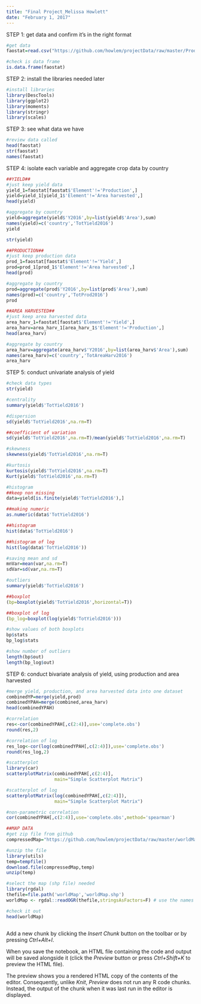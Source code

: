 ```yaml
---
title: "Final Project_Melissa Howlett"
date: "February 1, 2017"
---
```


STEP 1: get data and confirm it's in the right format

```r

#get data
faostat=read.csv("https://github.com/howlem/projectData/raw/master/Production_Crops_E_All_Data.csv",stringsAsFactors = F)

#check is data frame
is.data.frame(faostat)

```

STEP 2: install the libraries needed later

```r
#install libraries
library(DescTools)
library(ggplot2)
library(moments)
library(stringr)
library(scales)

```

STEP 3: see what data we have

```r
#review data called
head(faostat)
str(faostat)
names(faostat)
```

STEP 4: isolate each variable and aggregate crop data by country

```r
##YIELD##
#just keep yield data
yield_1=faostat[faostat$'Element'!='Production',]
yield=yield_1[yield_1$'Element'!='Area harvested',]
head(yield)

#aggregate by country
yield=aggregate(yield$'Y2016',by=list(yield$'Area'),sum)
names(yield)=c('country','TotYield2016')
yield

str(yield)

##PRODUCTION##
#just keep production data
prod_1=faostat[faostat$'Element'!='Yield',]
prod=prod_1[prod_1$'Element'!='Area harvested',]
head(prod)

#aggregate by country
prod=aggregate(prod$'Y2016',by=list(prod$'Area'),sum)
names(prod)=c('country','TotProd2016')
prod

##AREA HARVESTED##
#just keep area harvested data
area_harv_1=faostat[faostat$'Element'!='Yield',]
area_harv=area_harv_1[area_harv_1$'Element'!='Production',]
head(area_harv)

#aggregate by country
area_harv=aggregate(area_harv$'Y2016',by=list(area_harv$'Area'),sum)
names(area_harv)=c('country','TotAreaHarv2016')
area_harv
```

STEP 5: conduct univariate analysis of yield

```r

#check data types
str(yield)

#centrality
summary(yield$'TotYield2016')

#dispersion
sd(yield$'TotYield2016',na.rm=T)

##coefficient of variation
sd(yield$'TotYield2016',na.rm=T)/mean(yield$'TotYield2016',na.rm=T)

#skewness
skewness(yield$'TotYield2016',na.rm=T)

#kurtosis
kurtosis(yield$'TotYield2016',na.rm=T)
Kurt(yield$'TotYield2016',na.rm=T)

#histogram
##keep non missing
data=yield[is.finite(yield$'TotYield2016'),]

##making numeric
as.numeric(data$'TotYield2016')

##histogram
hist(data$'TotYield2016')

##histogram of log
hist(log(data$'TotYield2016'))

#saving mean and sd
mnVar=mean(var,na.rm=T)
sdVar=sd(var,na.rm=T)

#outliers
summary(yield$'TotYield2016')

##boxplot
(bp=boxplot(yield$'TotYield2016',horizontal=T))

##boxplot of log
(bp_log=boxplot(log(yield$'TotYield2016')))

#show values of both boxplots
bp$stats
bp_log$stats

#show number of outliers
length(bp$out)
length(bp_log$out)

```

STEP 6: conduct bivariate analysis of yield, using production and area harvested

```r

#merge yield, production, and area harvested data into one dataset
combinedYP=merge(yield,prod)
combinedYPAH=merge(combined,area_harv)
head(combinedYPAH)

#correlation
res<-cor(combinedYPAH[,c(2:4)],use='complete.obs')
round(res,2)

#correlation of log
res_log<-cor(log(combinedYPAH[,c(2:4)]),use='complete.obs')
round(res_log,2)

#scatterplot
library(car)
scatterplotMatrix(combinedYPAH[,c(2:4)],
                  main="Simple Scatterplot Matrix")

#scatterplot of log
scatterplotMatrix(log(combinedYPAH[,c(2:4)]),
                  main="Simple Scatterplot Matrix")

#non-parametric correlation
cor(combinedYPAH[,c(2:4)],use='complete.obs',method='spearman')

```

```r
##MAP DATA
#get zip file from github
compressedMap="https://github.com/howlem/projectData/raw/master/worldMap%20(1).zip"

#unzip the file
library(utils)
temp=tempfile()
download.file(compressedMap,temp)
unzip(temp)

```

```r
#select the map (shp file) needed
library(rgdal)
thefile=file.path('worldMap','worldMap.shp')
worldMap <- rgdal::readOGR(thefile,stringsAsFactors=F) # use the names

#check it out
head(worldMap)

```

```r


```

Add a new chunk by clicking the *Insert Chunk* button on the toolbar or by pressing *Ctrl+Alt+I*.

When you save the notebook, an HTML file containing the code and output will be saved alongside it (click the *Preview* button or press *Ctrl+Shift+K* to preview the HTML file).

The preview shows you a rendered HTML copy of the contents of the editor. Consequently, unlike *Knit*, *Preview* does not run any R code chunks. Instead, the output of the chunk when it was last run in the editor is displayed.

